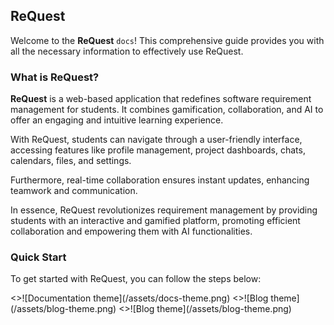 
## ReQuest

Welcome to the **ReQuest** `docs`! This comprehensive guide provides you with all the necessary information to effectively use ReQuest.

### What is ReQuest?

**ReQuest** is a web-based application that redefines software requirement management for students. It combines gamification, collaboration, and AI to offer an engaging and intuitive learning experience.

With ReQuest, students can navigate through a user-friendly interface, accessing features like profile management, project dashboards, chats, calendars, files, and settings.

Furthermore, real-time collaboration ensures instant updates, enhancing teamwork and communication.

In essence, ReQuest revolutionizes requirement management by providing students with an interactive and gamified platform, promoting efficient collaboration and empowering them with AI functionalities.

### Quick Start

To get started with ReQuest, you can follow the steps below:

<Cards num={3}>
  <Card image arrow title="Features" href="/docs/features/">
    <>![Documentation theme](/assets/docs-theme.png)</>
  </Card>
  <Card
    image
    arrow
    title="Software Engineering"
    href="/docs/software-engineering/"
  >
    <>![Blog theme](/assets/blog-theme.png)</>
  </Card>
  <Card image arrow title="Artificial Intelligence" href="/docs/ai/">
    <>![Blog theme](/assets/blog-theme.png)</>
  </Card>
</Cards>
